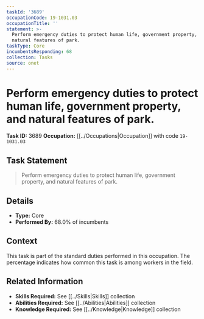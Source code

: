 ```yaml
---
taskId: '3689'
occupationCode: 19-1031.03
occupationTitle: ''
statement: >-
  Perform emergency duties to protect human life, government property, and
  natural features of park.
taskType: Core
incumbentsResponding: 68
collection: Tasks
source: onet
---
```

# Perform emergency duties to protect human life, government property, and natural features of park.

**Task ID:** 3689
**Occupation:** [[../Occupations|Occupation]] with code `19-1031.03`

## Task Statement

> Perform emergency duties to protect human life, government property, and natural features of park.

## Details

- **Type:** Core
- **Performed By:** 68.0% of incumbents

## Context

This task is part of the standard duties performed in this occupation. The percentage indicates how common this task is among workers in the field.

## Related Information

- **Skills Required:** See [[../Skills|Skills]] collection
- **Abilities Required:** See [[../Abilities|Abilities]] collection
- **Knowledge Required:** See [[../Knowledge|Knowledge]] collection
